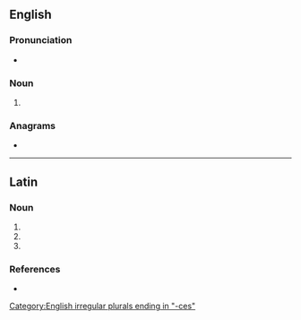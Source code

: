 {{also|Haruspices}}
==English==

===Pronunciation===
* {{a|RP}} {{IPA|/hæˈɹʊspɪsiːz/|lang=en}}

===Noun===
{{head|en|noun plural form}}

# {{plural of|haruspex|lang=en}}

===Anagrams===
* {{anagrams|en|a=acehiprssu|chuprassie}}

[[Category:English irregular plurals ending in "-ces"]]

----

==Latin==

===Noun===
{{la-noun-form|haruspicēs}}

# {{inflection of|haruspex||nom|p|lang=la}}
# {{inflection of|haruspex||acc|p|lang=la}}
# {{inflection of|haruspex||voc|p|lang=la}}

===References===
* {{R:Smith's Antiquities}}